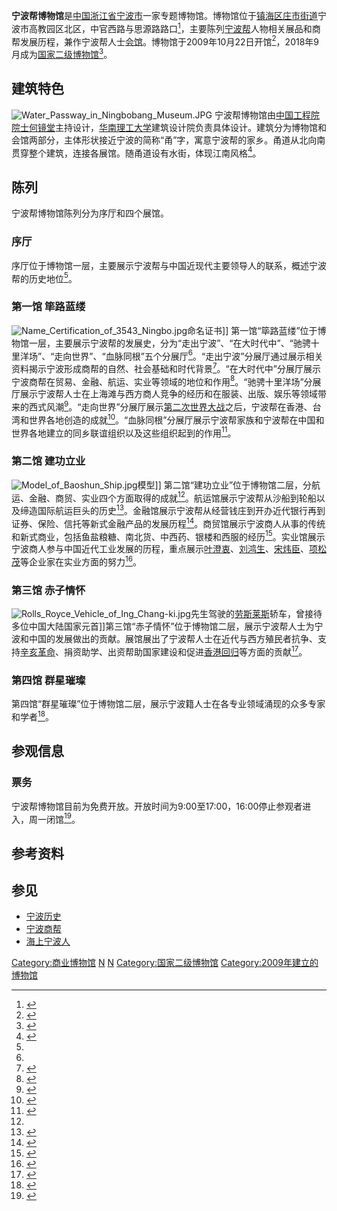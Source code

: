 {{coord|29|55|08.27|N|121|37|42.32|E|display=title}}
{{Infobox Museum
 |name          = 
 |image         = Ningbobang Museum.jpg
 |imagesize     = 270
 |logo          = Logo of Ningbobang Museum.png
 |logosize      = 160
 |caption       = 
 |map_type      = 
 |map_caption   = 
 |latitude      = 
 |longitude     = 
 |established   = 2009年10月22日
 |dissolved     = 
 |location      = [[浙江省|浙江省]][[宁波市|宁波市]][[镇海区_(宁波市)|镇海区]]
 |type          = 专题博物馆
 |visitors      = 
 |director      = 
 |curator       = 
 |publictransit = 
 |website       = http://www.nbbbwg.com/
}}
'''宁波帮博物馆'''是[[中国|中国]][[浙江省|浙江省]][[宁波市|宁波市]]一家专题博物馆。博物馆位于[[镇海区_(宁波市)|镇海区]][[庄市街道|庄市街道]]宁波市高教园区北区，中官西路与思源路路口<ref>{{Cite web |url=http://www.nbbbwg.com/showSingle.asp?colID=30 |title=宁波帮博物馆 位置地图 |access-date=2010-08-28 |archive-date=2010-09-27 |archive-url=https://web.archive.org/web/20100927190852/http://www.nbbbwg.com/showSingle.asp?colID=30 |dead-url=no }}</ref>，主要陈列[[宁波帮|宁波帮]]人物相关展品和商帮发展历程，兼作宁波帮人士[[会馆|会馆]]。博物馆于2009年10月22日开馆<ref name="brief-intro">{{Cite web |url=http://www.nbbbwg.com/showSingle.asp?colID=35 |title=宁波帮博物馆 简介 |access-date=2010-08-28 |archive-date=2010-09-27 |archive-url=https://web.archive.org/web/20100927182536/http://www.nbbbwg.com/showSingle.asp?colID=35 |dead-url=no }}</ref>，2018年9月成为[[国家二级博物馆|国家二级博物馆]]<ref>{{Cite web|url=http://www.chinamuseum.org.cn/a/xiehuigonggao/20180918/12608.html|title=关于公布第三批国家二、三级博物馆名单的通知|accessdate=2018-09-20|author=|date=2018-09-18|publisher=中国博物馆协会|archive-date=2018-10-24|archive-url=https://web.archive.org/web/20181024110251/http://www.chinamuseum.org.cn/a/xiehuigonggao/20180918/12608.html|dead-url=yes}}</ref>。

== 建筑特色 ==
[[File:Water_Passway_in_Ningbobang_Museum.JPG|thumb]]
宁波帮博物馆由[[中国工程院院士|中国工程院院士]][[何镜堂|何镜堂]]主持设计，[[华南理工大学|华南理工大学]]建筑设计院负责具体设计。建筑分为博物馆和会馆两部分，主体形状接近宁波的简称“甬”字，寓意宁波帮的家乡。甬道从北向南贯穿整个建筑，连接各展馆。随甬道设有水街，体现江南风格<ref>{{Cite web |url=http://news.cnnb.com.cn/system/2009/10/22/006300265.shtml |title=宁波帮博物馆盛大开馆 |accessdate=2010-08-28 |archive-date=2010-05-10 |archive-url=https://web.archive.org/web/20100510212902/http://news.cnnb.com.cn/system/2009/10/22/006300265.shtml |dead-url=no }}</ref>。

== 陈列 ==
宁波帮博物馆陈列分为序厅和四个展馆。

=== 序厅 ===
序厅位于博物馆一层，主要展示宁波帮与中国近现代主要领导人的联系，概述宁波帮的历史地位<ref name="brief-intro" />。

=== 第一馆 筚路蓝缕 ===
[[File:Name_Certification_of_3543_Ningbo.jpg|thumb]]命名证书]]
第一馆“筚路蓝缕”位于博物馆一层，主要展示宁波帮的发展史，分为“走出宁波”、“在大时代中”、“驰骋十里洋场”、“走向世界”、“血脉同根”五个分展厅<ref name="brief-intro" />。“走出宁波”分展厅通过展示相关资料揭示宁波形成商帮的自然、社会基础和时代背景<ref>{{Cite web |url=http://zt.cnnb.com.cn/system/2009/10/15/006291642.shtml |title=宁波帮博物馆馆陈要目 第一馆 筚路蓝缕 第一分馆 走出宁波 |accessdate=2010-08-28 |archive-date=2010-05-12 |archive-url=https://web.archive.org/web/20100512133400/http://zt.cnnb.com.cn/system/2009/10/15/006291642.shtml |dead-url=no }}</ref>。“在大时代中”分展厅展示宁波商帮在贸易、金融、航运、实业等领域的地位和作用<ref>{{Cite web |url=http://zt.cnnb.com.cn/system/2009/10/15/006291642_01.shtml |title=宁波帮博物馆馆陈要目 第一馆 筚路蓝缕 第二分馆 在大时代中 |accessdate=2010-08-28 |archive-date=2014-02-03 |archive-url=https://web.archive.org/web/20140203221924/http://zt.cnnb.com.cn/system/2009/10/15/006291642_01.shtml |dead-url=no }}</ref>。“驰骋十里洋场”分展厅展示宁波帮人士在上海滩与西方商人竞争的经历和在服装、出版、娱乐等领域带来的西式风潮<ref>{{Cite web |url=http://zt.cnnb.com.cn/system/2009/10/15/006291642_03.shtml |title=宁波帮博物馆馆陈要目 第一馆 筚路蓝缕 第三分馆 驰骋“十里洋场” |accessdate=2010-08-28 |archive-date=2014-02-02 |archive-url=https://web.archive.org/web/20140202132409/http://zt.cnnb.com.cn/system/2009/10/15/006291642_03.shtml |dead-url=no }}</ref>。“走向世界”分展厅展示[[第二次世界大战|第二次世界大战]]之后，宁波帮在香港、台湾和世界各地创造的成就<ref>{{Cite web |url=http://zt.cnnb.com.cn/system/2009/10/15/006291642_03.shtml |title=宁波帮博物馆馆陈要目 第一馆 筚路蓝缕 第四分馆 走向世界 |accessdate=2010-08-28 |archive-date=2014-02-02 |archive-url=https://web.archive.org/web/20140202132409/http://zt.cnnb.com.cn/system/2009/10/15/006291642_03.shtml |dead-url=no }}</ref>。“血脉同根”分展厅展示宁波帮家族和宁波帮在中国和世界各地建立的同乡联谊组织以及这些组织起到的作用<ref>{{Cite web |url=http://zt.cnnb.com.cn/system/2009/10/15/006291642_04.shtml |title=第一馆 筚路蓝缕 第五分馆 血脉同根 |accessdate=2010-08-28 |archive-date=2014-02-03 |archive-url=https://web.archive.org/web/20140203222529/http://zt.cnnb.com.cn/system/2009/10/15/006291642_04.shtml |dead-url=no }}</ref>。

=== 第二馆 建功立业 ===
[[File:Model_of_Baoshun_Ship.jpg|thumb]]模型]]
第二馆“建功立业”位于博物馆二层，分航运、金融、商贸、实业四个方面取得的成就<ref name="brief-intro" />。航运馆展示宁波帮从沙船到轮船以及缔造国际航运巨头的历史<ref>{{Cite web |url=http://zt.cnnb.com.cn/system/2009/10/15/006291686.shtml |title=宁波帮博物馆馆陈要目 第二馆 建功立业 第一分馆 航运馆 |accessdate=2010-08-29 |archive-date=2010-05-12 |archive-url=https://web.archive.org/web/20100512153011/http://zt.cnnb.com.cn/system/2009/10/15/006291686.shtml |dead-url=no }}</ref>。金融馆展示宁波帮从经营钱庄到开办近代银行再到证券、保险、信托等新式金融产品的发展历程<ref>{{Cite web |url=http://zt.cnnb.com.cn/system/2009/10/15/006291686_01.shtml |title=宁波帮博物馆馆陈要目 第二馆 建功立业 第二分馆 金融馆 |accessdate=2010-08-29 |archive-date=2018-09-20 |archive-url=https://web.archive.org/web/20180920161142/http://zt.cnnb.com.cn/system/2009/10/15/006291686_01.shtml |dead-url=no }}</ref>。商贸馆展示宁波商人从事的传统和新式商业，包括鱼盐粮糖、南北货、中西药、银楼和西服的经历<ref>{{Cite web |url=http://zt.cnnb.com.cn/system/2009/10/15/006291686_02.shtml |title=宁波帮博物馆馆陈要目 第二馆 建功立业 第三分馆 商贸馆 |accessdate=2010-08-29 |archive-date=2018-09-20 |archive-url=https://web.archive.org/web/20180920160948/http://zt.cnnb.com.cn/system/2009/10/15/006291686_02.shtml |dead-url=no }}</ref>。实业馆展示宁波商人参与中国近代工业发展的历程，重点展示[[叶澄衷|叶澄衷]]、[[刘鸿生|刘鸿生]]、[[宋炜臣|宋炜臣]]、[[项松茂|项松茂]]等企业家在实业方面的努力<ref>{{Cite web |url=http://zt.cnnb.com.cn/system/2009/10/15/006291686_03.shtml |title=宁波帮博物馆馆陈要目 第二馆 建功立业 第四分馆 实业馆 |accessdate=2010-08-29 |archive-date=2018-09-20 |archive-url=https://web.archive.org/web/20180920161234/http://zt.cnnb.com.cn/system/2009/10/15/006291686_03.shtml |dead-url=no }}</ref>。

=== 第三馆 赤子情怀 ===

[[File:Rolls_Royce_Vehicle_of_Ing_Chang-ki.jpg|thumb]]先生驾驶的[[劳斯莱斯|劳斯莱斯]]轿车，曾接待多位中国大陆国家元首]]第三馆“赤子情怀”位于博物馆二层，展示宁波帮人士为宁波和中国的发展做出的贡献。展馆展出了宁波帮人士在近代与西方殖民者抗争、支持[[辛亥革命|辛亥革命]]、捐资助学、出资帮助国家建设和促进[[香港回归|香港回归]]等方面的贡献<ref>{{Cite web |url=http://zt.cnnb.com.cn/system/2009/10/15/006291697.shtml |title=宁波帮博物馆馆陈要目 第三馆 赤子情怀 |accessdate=2010-08-29 |archive-date=2010-05-12 |archive-url=https://web.archive.org/web/20100512140746/http://zt.cnnb.com.cn/system/2009/10/15/006291697.shtml |dead-url=no }}</ref>。

=== 第四馆 群星璀璨 ===
第四馆“群星璀璨”位于博物馆二层，展示宁波籍人士在各专业领域涌现的众多专家和学者<ref>{{Cite web |url=http://zt.cnnb.com.cn/system/2009/10/15/006291716.shtml |title=宁波帮博物馆馆陈要目 第四馆 群星璀璨 |accessdate=2010-08-29 |archive-date=2010-05-12 |archive-url=https://web.archive.org/web/20100512140752/http://zt.cnnb.com.cn/system/2009/10/15/006291716.shtml |dead-url=no }}</ref>。

== 参观信息 ==
=== 票务 ===
宁波帮博物馆目前为免费开放。开放时间为9:00至17:00，16:00停止参观者进入，周一闭馆<ref>{{Cite web |url=http://www.nbbbwg.com/showSingle.asp?colID=31 |title=宁波帮博物馆 参观须知 |access-date=2010-08-28 |archive-date=2010-09-27 |archive-url=https://web.archive.org/web/20100927190858/http://www.nbbbwg.com/showSingle.asp?colID=31 |dead-url=no }}</ref>。

== 参考资料 ==
{{reflist|2}}

{{Commonscat|Ningbobang Museum}}
== 参见 ==
* [[宁波历史|宁波历史]]
* [[宁波商帮|宁波商帮]]
* [[海上宁波人|海上宁波人]]

[[Category:商业博物馆|Category:商业博物馆]]
[[Category:宁波市的博物馆|N]]
[[Category:镇海区_(宁波市)|N]]
[[Category:国家二级博物馆|Category:国家二级博物馆]]
[[Category:2009年建立的博物馆|Category:2009年建立的博物馆]]
